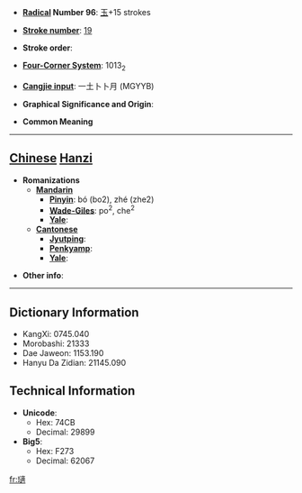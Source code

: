 * '''[[Wiktionary:Chinese radical index| Radical]] Number 96''': [[Wiktionary:Chinese radical index 玉|玉]]+15 strokes

* '''[[Wiktionary:Chinese total strokes index|Stroke number]]''': [[Wiktionary:Chinese total strokes index 19|19]]

* '''Stroke order''': 

* '''[[Wiktionary:Chinese four corner index|Four-Corner System]]''': 1013<sub>2</sub>

* '''[[Wiktionary:Chinese Cangjie index|Cangjie input]]''': 一土卜卜月 (MGYYB)

* '''Graphical Significance and Origin''': 

* '''Common Meaning'''

----

== [[Chinese]] [[Hanzi]] ==

* '''Romanizations'''
** '''[[Mandarin]]'''
*** '''[[Pinyin]]''': bó (bo2), zhé (zhe2)
*** '''[[Wade-Giles]]''': po<sup>2</sup>, che<sup>2</sup>
*** '''[[Yale]]''': 
** '''[[Cantonese]]'''
*** '''[[Jyutping]]''':
*** '''[[Penkyamp]]''': 
*** '''[[Yale]]''': 

* '''Other info''': 

----

== Dictionary Information ==

* KangXi: 0745.040
* Morobashi: 21333
* Dae Jaweon: 1153.190
* Hanyu Da Zidian: 21145.090

== Technical Information ==

* '''Unicode''':
** Hex: 74CB
** Decimal: 29899
* '''Big5''':
** Hex: F273
** Decimal: 62067

[[fr:瓋]]